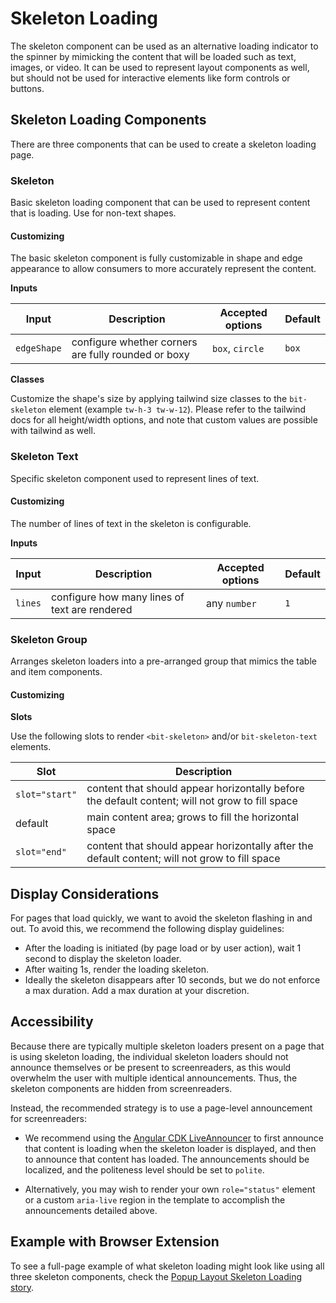 

<Meta title="Component Library/Skeleton" />

# Skeleton Loading

The skeleton component can be used as an alternative loading indicator to the spinner by mimicking
the content that will be loaded such as text, images, or video. It can be used to represent layout
components as well, but should not be used for interactive elements like form controls or buttons.

## Skeleton Loading Components

There are three components that can be used to create a skeleton loading page.

### Skeleton

Basic skeleton loading component that can be used to represent content that is loading. Use for
non-text shapes.

#### Customizing

The basic skeleton component is fully customizable in shape and edge appearance to allow consumers
to more accurately represent the content.

**Inputs**

| Input       | Description                                         | Accepted options | Default |
| ----------- | --------------------------------------------------- | ---------------- | ------- |
| `edgeShape` | configure whether corners are fully rounded or boxy | `box`, `circle`  | `box`   |

**Classes**

Customize the shape's size by applying tailwind size classes to the `bit-skeleton` element (example
`tw-h-3 tw-w-12`). Please refer to the tailwind docs for all height/width options, and note that
custom values are possible with tailwind as well.

<Canvas of={skeletonStories.BoxEdgeShape} />
<Canvas of={skeletonStories.CircleEdgeShape} />

### Skeleton Text

Specific skeleton component used to represent lines of text.

#### Customizing

The number of lines of text in the skeleton is configurable.

**Inputs**

| Input   | Description                                   | Accepted options | Default |
| ------- | --------------------------------------------- | ---------------- | ------- |
| `lines` | configure how many lines of text are rendered | any `number`     | `1`     |

<Canvas of={skeletonTextStories.Text} />
<Canvas of={skeletonTextStories.TextMultiline} />

### Skeleton Group

Arranges skeleton loaders into a pre-arranged group that mimics the table and item components.

#### Customizing

**Slots**

Use the following slots to render `<bit-skeleton>` and/or `bit-skeleton-text` elements.

| Slot           | Description                                                                                     |
| -------------- | ----------------------------------------------------------------------------------------------- |
| `slot="start"` | content that should appear horizontally before the default content; will not grow to fill space |
| default        | main content area; grows to fill the horizontal space                                           |
| `slot="end"`   | content that should appear horizontally after the default content; will not grow to fill space  |

<Canvas of={skeletonGroupStories.Default} />

## Display Considerations

For pages that load quickly, we want to avoid the skeleton flashing in and out. To avoid this, we
recommend the following display guidelines:

- After the loading is initiated (by page load or by user action), wait 1 second to display the
  skeleton loader.
- After waiting 1s, render the loading skeleton.
- Ideally the skeleton disappears after 10 seconds, but we do not enforce a max duration. Add a max
  duration at your discretion.

## Accessibility

Because there are typically multiple skeleton loaders present on a page that is using skeleton
loading, the individual skeleton loaders should not announce themselves or be present to
screenreaders, as this would overwhelm the user with multiple identical announcements. Thus, the
skeleton components are hidden from screenreaders.

Instead, the recommended strategy is to use a page-level announcement for screenreaders:

- We recommend using the
  [Angular CDK LiveAnnouncer](https://material.angular.dev/cdk/a11y/overview#liveannouncer) to first
  announce that content is loading when the skeleton loader is displayed, and then to announce that
  content has loaded. The announcements should be localized, and the politeness level should be set
  to `polite`.

- Alternatively, you may wish to render your own `role="status"` element or a custom `aria-live`
  region in the template to accomplish the announcements detailed above.

## Example with Browser Extension

To see a full-page example of what skeleton loading might look like using all three skeleton
components, check the
[Popup Layout Skeleton Loading story](?path=/docs/browser-popup-layout--skeleton-loading).
